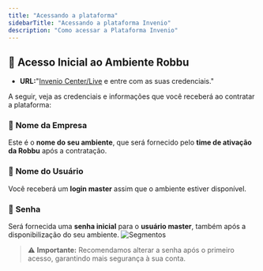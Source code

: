 ```yaml
---
title: "Acessando a plataforma"
sidebarTitle: "Acessando a plataforma Invenio"
description: "Como acessar a Plataforma Invenio"
---
```


## 🔐 Acesso Inicial ao Ambiente Robbu

- **URL:**"[Invenio Center/Live](https://accounts.robbu.com.br/) e entre com as suas credenciais."

A seguir, veja as credenciais e informações que você receberá ao contratar a plataforma:


### 🏢 **Nome da Empresa**

Este é o **nome do seu ambiente**, que será fornecido pelo **time de ativação da Robbu** após a contratação.


### 👤 **Nome do Usuário**

Você receberá um **login master** assim que o ambiente estiver disponível.


### 🔑 **Senha**

Será fornecida uma **senha inicial** para o **usuário master**, também após a disponibilização do seu ambiente.
![Segmentos](https://robbublob.blob.core.windows.net/docs/changelog/acessoplataforma.png)
> ⚠️ **Importante:** Recomendamos alterar a senha após o primeiro acesso, garantindo mais segurança à sua conta.